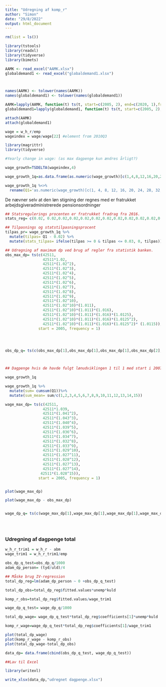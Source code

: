 ```yaml
---
title: "Udregning af komp_r"
author: "Simon"
date: "29/8/2022"
output: html_document
---
```


```r
rm(list = ls())

library(tstools)
library(readxl)
library(tidyverse)
library(bimets)
```


```r
AAMK <- read_excel("AAMK.xlsx")
globaldemand1 <- read_excel("globaldemand1.xlsx")



names(AAMK) <- tolower(names(AAMK))
names(globaldemand1) <- tolower(names(globaldemand1))

AAMK=lapply(AAMK, function(t) ts(t, start=c(2005, 2), end=c(2020, 1),frequency=4))
globaldemand1=lapply(globaldemand1, function(t) ts(t, start=c(2005, 2), end=c(2020, 1),frequency=4))

attach(AAMK)
attach(globaldemand1)
```


```r
wage = w_h_r/emp
wageindex = wage/wage[22] #element from 2010Q3
```


```r

library(magrittr)
library(tidyverse)

#Yearly change in wage: (as max dagpenge kun ændres årligt?)

wage_growth=TSDELTA(wageindex,4)

wage_growth_1q=as.data.frame(as.numeric(wage_growth)[c(1,4,8,12,16,20,24,28,32,36,40,44,48,52,56)]) # Jeg bruger kvartal 2 fra 2006 som udviklling i 2006

wage_growth_1q %<>% 
  rename(Q1='as.numeric(wage_growth)[c(1, 4, 8, 12, 16, 20, 24, 28, 32, 36, 40, 44, 48, 52, 56)]')


```


De nævner selv at den løn stigning der regnes med er fratrukket arbejdsgiveradministrerede pensionsordninger 


```r

## Statsregulerings procenten er fratrukket fradrag fra 2016. 
stats_reg= c(0.02, 0.02,0.02,0.02,0.02,0.02,0.02,0.02,0.02,0.02,0.02,0.011, 0.016, 0.0125, 0.0125, 0.0115)

## Tilpasnings og statstilpasningsprocent
tilpas_pr= wage_growth_1q %>%
  mutate(tilpas= Q1 - 0.02) %>%
  mutate(stats_tilpas= ifelse(tilpas >= 0 & tilpas <= 0.03, 0, tilpas))

## Udregning af maximum dp ved brug af regler fra statistik banken. 
obs_max_dp= ts(c(42511,
                 42511*1.02,
                 42511*(1.02^2),
                 42511*(1.02^3),
                 42511*(1.02^4),
                 42511*(1.02^5),
                 42511*(1.02^6),
                 42511*(1.02^7),
                 42511*(1.02^8),
                 42511*(1.02^9),
                 42511*(1.02^10),
                 42511*(1.02^10)*(1.011),
                 42511*(1.02^10)*(1.011)*(1.016),
                 42511*(1.02^10)*(1.011)*(1.016)*(1.0125),
                 42511*(1.02^10)*(1.011)*(1.016)*(1.0125^2),
                 42511*(1.02^10)*(1.011)*(1.016)*(1.0125^2)* (1.0115)),
               start = 2005, frequency = 1)




obs_dp_q= ts(c(obs_max_dp[1],obs_max_dp[1],obs_max_dp[1],obs_max_dp[2],obs_max_dp[2],obs_max_dp[2],obs_max_dp[2],obs_max_dp[3],obs_max_dp[3],obs_max_dp[3],obs_max_dp[3],obs_max_dp[4],obs_max_dp[4],obs_max_dp[4],obs_max_dp[4],obs_max_dp[5],obs_max_dp[5],obs_max_dp[5],obs_max_dp[5],obs_max_dp[6],obs_max_dp[6],obs_max_dp[6],obs_max_dp[6],obs_max_dp[7],obs_max_dp[7],obs_max_dp[7],obs_max_dp[7],obs_max_dp[8],obs_max_dp[8],obs_max_dp[8],obs_max_dp[8],obs_max_dp[9],obs_max_dp[9],obs_max_dp[9],obs_max_dp[9],obs_max_dp[10],obs_max_dp[10],obs_max_dp[10],obs_max_dp[10],obs_max_dp[11],obs_max_dp[11],obs_max_dp[11],obs_max_dp[11],obs_max_dp[12],obs_max_dp[12],obs_max_dp[12],obs_max_dp[12],obs_max_dp[13],obs_max_dp[13],obs_max_dp[13],obs_max_dp[13],obs_max_dp[14],obs_max_dp[14],obs_max_dp[14],obs_max_dp[14],obs_max_dp[15],obs_max_dp[15],obs_max_dp[15],obs_max_dp[15],obs_max_dp[16]), start = c(2005,2), frequency = 4)

  


```



```r

## Dagpenge hvis de havde fulgt lønudviklingen 1 til 1 med start i 2007

wage_growth_1q

wage_growth_1q %>%
  mutate(sum= cumsum(Q1))%>%
  mutate(sum_mean= sum/c(1,2,3,4,5,6,7,8,9,10,11,12,13,14,15))

wage_max_dp= ts(c(42511,
                 42511*1.039,
                 42511*(1.041^2),
                 42511*(1.043^3), 
                 42511*(1.040^4), 
                 42511*(1.039^5), 
                 42511*(1.036^6), 
                 42511*(1.034^7),
                 42511*(1.032^8),
                 42511*(1.033^9), 
                 42511*(1.029^10),
                 42511*(1.027^11),
                 42511*(1.028^12),
                 42511*(1.027^13),
                 42511*(1.027^14),
                42511*(1.028^15)),
               start = 2005, frequency = 1)


plot(wage_max_dp)

plot(wage_max_dp - obs_max_dp)


wage_dp_q= ts(c(wage_max_dp[1],wage_max_dp[1],wage_max_dp[1],wage_max_dp[2],wage_max_dp[2],wage_max_dp[2],wage_max_dp[2],wage_max_dp[3],wage_max_dp[3],wage_max_dp[3],wage_max_dp[3],wage_max_dp[4],wage_max_dp[4],wage_max_dp[4],wage_max_dp[4],wage_max_dp[5],wage_max_dp[5],wage_max_dp[5],wage_max_dp[5],wage_max_dp[6],wage_max_dp[6],wage_max_dp[6],wage_max_dp[6],wage_max_dp[7],wage_max_dp[7],wage_max_dp[7],wage_max_dp[7],wage_max_dp[8],wage_max_dp[8],wage_max_dp[8],wage_max_dp[8],wage_max_dp[9],wage_max_dp[9],wage_max_dp[9],wage_max_dp[9],wage_max_dp[10],wage_max_dp[10],wage_max_dp[10],wage_max_dp[10],wage_max_dp[11],wage_max_dp[11],wage_max_dp[11],wage_max_dp[11],wage_max_dp[12],wage_max_dp[12],wage_max_dp[12],wage_max_dp[12],wage_max_dp[13],wage_max_dp[13],wage_max_dp[13],wage_max_dp[13],wage_max_dp[14],wage_max_dp[14],wage_max_dp[14],wage_max_dp[14],wage_max_dp[15],wage_max_dp[15],wage_max_dp[15],wage_max_dp[15],wage_max_dp[16]), start = 2005, frequency = 4)





```

### Udregning af dagpenge total

```r
w_h_r_trim1 = w_h_r - abm
wage_trim1 = w_h_r_trim1/emp
```


```r

obs_dp_q_test=obs_dp_q/1000
adam_dp_person= (tyd/uld)/4

## Måske brug IV-regression
total_dp_reg=lm(adam_dp_person ~ 0 +obs_dp_q_test)

total_dp_obs=total_dp_reg$fitted.values*unemp*kuld

komp_r_obs=total_dp_reg$fitted.values/wage_trim1

```


```r
wage_dp_q_test= wage_dp_q/1000

total_dp_wage= wage_dp_q_test*total_dp_reg$coefficients[1]*unemp*kuld

komp_r_wage=wage_dp_q_test*total_dp_reg$coefficients[1]/wage_trim1

plot(total_dp_wage)
plot(komp_r_wage - komp_r_obs)
plot(total_dp_wage-total_dp_obs)
```



```r
data_dp= data.frame(cbind(obs_dp_q_test, wage_dp_q_test))

##Lav til Excel

library(writexl)

write_xlsx(data_dp,"udregnet dagpenge.xlsx")
```

